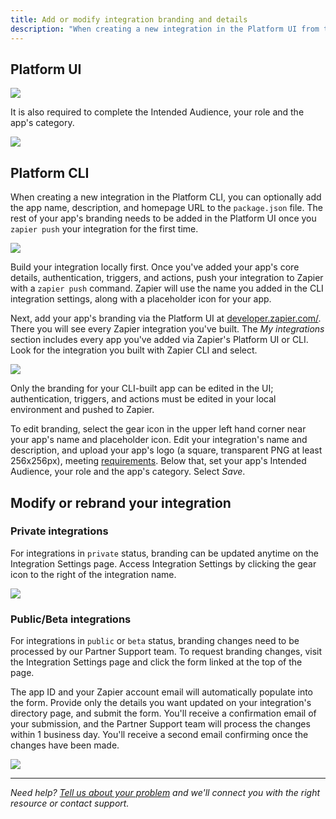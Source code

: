 ```yaml
---
title: Add or modify integration branding and details
description: "When creating a new integration in the Platform UI from the link `https://developer.zapier.com/app/new`, you'll be prompted to add the app name, description, homepage URL and logo."
---
```

## Platform UI

<Frame >
  <img src="/images/d98fc9b3e4aa9f5813f3f8f4cff70c98.png"/>
</Frame>

It is also required to complete the Intended Audience, your role and the app's category.
<Frame >
  <img src="/images/4e7b51a2339a6ba997c9a0a1a74561aa.png"/>
</Frame>

## Platform CLI

When creating a new integration in the Platform CLI, you can optionally add the app name, description, and homepage URL to the `package.json` file. The rest of your app's branding needs to be added in the Platform UI once you `zapier push` your integration for the first time.
<Frame >
  <img src="/images/08131a9df7402a098098ce7de7ed8197.png"/>
</Frame>

Build your integration locally first. Once you've added your app's core details, authentication, triggers, and actions, push your integration to Zapier with a `zapier push` command. Zapier will use the name you added in the CLI integration settings, along with a placeholder icon for your app.

Next, add your app's branding via the Platform UI at [developer.zapier.com/](https://developer.zapier.com/). There you will see every Zapier integration you've built. The _My integrations_ section includes every app you've added via Zapier's Platform UI or CLI. Look for the integration you built with Zapier CLI and select.
<Frame >
  <img src="/images/21501f70d3d15a341e6dc7ea90690ee6.png"/>
</Frame>

Only the branding for your CLI-built app can be edited in the UI; authentication, triggers, and actions must be edited in your local environment and pushed to Zapier.

To edit branding, select the gear icon in the upper left hand corner near your app's name and placeholder icon. Edit your integration's name and description, and upload your app's logo (a square, transparent PNG at least 256x256px), meeting [requirements](/platform/publish/branding-guidelines). Below that, set your app's Intended Audience, your role and the app's category. Select _Save_.

## Modify or rebrand your integration

### Private integrations

For integrations in `private` status, branding can be updated anytime on the Integration Settings page. Access Integration Settings by clicking the gear icon to the right of the integration name.
<Frame >
  <img src="/images/cf718800abff0d3a5905e92bb8c3bc90.png"/>
</Frame>

### Public/Beta integrations

For integrations in `public` or `beta` status, branding changes need to be processed by our Partner Support team. To request branding changes, visit the Integration Settings page and click the form linked at the top of the page.

The app ID and your Zapier account email will automatically populate into the form. Provide only the details you want updated on your integration's directory page, and submit the form. You'll receive a confirmation email of your submission, and the Partner Support team will process the changes within 1 business day. You'll receive a second email confirming once the changes have been made.
<Frame >
  <img src="/images/13cb72133173c8add77496c62d0a4079.png"/>
</Frame>

- - -
_Need help? [Tell us about your problem](https://developer.zapier.com/contact) and we'll connect you with the right resource or contact support._
